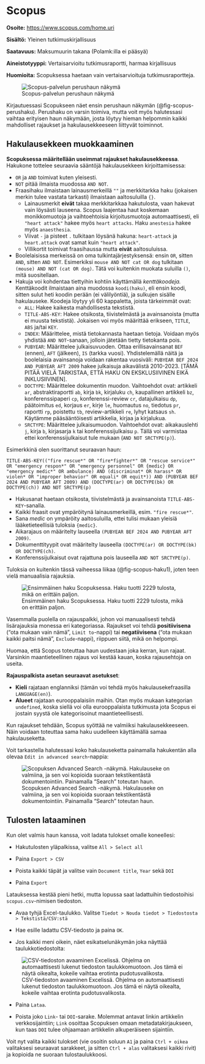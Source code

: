 # Scopus {#sec-tiet-scopus}

**Osoite:** <https://www.scopus.com/home.uri>

**Sisältö:** Yleinen tutkimuskirjallisuus

**Saatavuus:** Maksumuurin takana (Polamk:illa ei pääsyä)

**Aineistotyyppi:** Vertaisarvioitu tutkimusraportti, harmaa kirjallisuus

**Huomioita:** Scopuksessa haetaan vain vertaisarvioituja tutkimusraportteja.

![Scopus-palvelun perushaun näkymä](pics/scopus_perushaku.png){#fig-scopus-perushaku fig-align="center"}

Kirjautuessasi Scopukseen näet ensin perushaun näkymän (@fig-scopus-perushaku). Perushaku on varsin toimiva, mutta voit myös halutessasi vaihtaa erityisen haun näkymään, josta löytyy hieman helpommin kaikki mahdolliset rajaukset ja hakulausekkeeseen liittyvät toiminnot.

## Hakulausekkeen muokkaaminen

**Scopuksessa määritellään useimmat rajaukset hakulausekkeessa**. Hakukone tottelee seuraavia sääntöjä hakulausekkeen kirjoittamisessa:

-   `OR` ja `AND` toimivat kuten yleisesti.
-   `NOT` pitää ilmaista muodossa `AND NOT`.
-   Fraasihaku ilmaistaan lainausmerkeillä `""` ja merkkitarkka haku (jokaisen merkin tulee vastata tarkasti) ilmaistaan aaltosuluilla `{}`.
    -   Lainausmerkit **eivät** takaa merkkitarkkaa hakutulosta, vaan hakevat vain löysästi lauseena. Scopus laajentaa haut koskemaan monikkomuotoja ja vaihtoehtoisia kirjoitusmuotoja automaattisesti, eli `"heart attack"` hakee myös `heart attacks`. Haku `anestesia` hakee myös `anaesthesia`.
    -   Viivat `-` ja pisteet `.` tulkitaan löysänä hakuna: `heart-attack` ja `heart.attack` ovat samat kuin `"heart attack"`.
    -   Villikortit toimivat fraasihaussa mutta **eivät** aaltosuluissa.
-   Boolelaisissa merkeissä on oma tulkintajärjestyksensä: ensin `OR`, sitten `AND`, sitten `AND NOT`. Esimerkiksi `mouse AND NOT cat OR dog` tulkitaan `(mouse) AND NOT (cat OR dog)`. Tätä voi kuitenkin muokata suluilla `()`, mitä suositellaan.
-   Hakuja voi kohdentaa tiettyihin kohtiin käyttämällä *kenttäkoodeja.* Kenttäkoodit ilmaistaan aina muodossa `koodi(haku)`, eli ensin koodi, sitten sulut heti koodin perään (ei välilyöntiä), ja sulkujen sisälle hakulauseke. Koodeja löytyy yli 60 kappaletta, joista tärkeimmät ovat:
    -   `ALL`: Hakee kaikesta mahdollisesta tekstistä.
    -   `TITLE-ABS-KEY`: Hakee otsikosta, tiivistelmästä ja avainsanoista (mutta ei muusta tekstistä). Jokaisen voi myös määrittää erikseen, `TITLE`, `ABS` ja/tai `KEY`.
    -   `INDEX`: Määrittelee, mistä tietokannasta haetaan tietoja. Voidaan myös yhdistää `AND NOT`-sanaan, jolloin jätetään tietty tietokanta pois.
    -   `PUBYEAR`: Määrittelee julkaisuvuoden. Ottaa erillisavainsanat `BEF` (ennen), `AFT` (jälkeen), `IS` (tarkka vuosi). Yhdistelemällä näitä ja boolelaisia avainsanoja voidaan rakentaa vuosiväli: `PUBYEAR BEF 2024 AND PUBYEAR AFT 2009` hakee julkaisuja aikavälistä 2010-2023. \[TÄMÄ PITÄÄ VIELÄ TARKISTAA, ETTÄ HAKU ON EKSKLUSIIVINEN EIKÄ INKLUSIIVINEN\].
    -   `DOCTYPE`: Määrittelee dokumentin muodon. Vaihtoehdot ovat: artikkeli `ar`, abstraktiraportti `ab`, kirja `bk`, kirjaluku `ch`, kaupallinen artikkeli `bz`, konferenssipaperi `cp`, konferenssi-review `cr`, datajulkaisu `dp`, päätoimitus `ed`, korjaus `er`, kirje `le`, huomautus `no`, tiedotus `pr`, raportti `rp`, poistettu `tb`, review-artikkeli `re`, lyhyt katsaus `sh`. Käytämme pääsääntöisesti artikkelia, kirjaa ja kirjalukua.
    -   `SRCTYPE`: Määrittelee julkaisumuodon. Vaihtoehdot ovat: aikakauslehti `j`, kirja `b`, kirjasarja `k` tai konferenssijulkaisu `p`. Tällä voi varmistaa ettei konferenssijulkaisut tule mukaan (`AND NOT SRCTYPE(p)`).

Esimerkkinä olen suorittanut seuraavan haun:

`TITLE-ABS-KEY(("fire rescue*" OR "fire*fighter*" OR "rescue service*" OR "emergency respon*" OR "emergency personnel" OR {medic} OR "emergency medic*" OR ambulance) AND (discriminat* OR harass* OR violen* OR "improper behavior" OR equali* OR equit*)) AND (PUBYEAR BEF 2024 AND PUBYEAR AFT 2009) AND (DOCTYPE(ar) OR DOCTYPE(bk) OR DOCTYPE(ch)) AND NOT SRCTYPE(p)`

-   Hakusanat haetaan otsikosta, tiivistelmästä ja avainsanoista `TITLE-ABS-KEY`-sanalla.
-   Kaikki fraasit ovat ympäröitynä lainausmerkeillä, esim. `"fire rescue*"`.
-   Sana *medic* on ympäröity aaltosuluilla, ettei tulisi mukaan yleisiä lääketieteellisiä tuloksia `{medic}`.
-   Aikarajaus on määritelty lauseella `(PUBYEAR BEF 2024 AND PUBYEAR AFT 2009)`.
-   Dokumenttityypit ovat määritelty lauseella `(DOCTYPE(ar) OR DOCTYPE(bk) OR DOCTYPE(ch)`.
-   Konferenssijulkaisut ovat rajattuna pois lauseella `AND NOT SRCTYPE(p)`.

Tuloksia on kuitenkin tässä vaiheessa liikaa (@fig-scopus-haku1), joten teen vielä manuaalisia rajauksia.

![Ensimmäinen haku Scopuksessa. Haku tuotti 2229 tulosta, mikä on erittäin paljon.](pics/scopus_hakutulos1.png){#fig-scopus-haku1 fig-align="center"}

Vasemmalla puolella on rajauspalkki, johon voi manuaalisesti tehdä lisärajauksia monessa eri kategoriassa. Rajaukset voi tehdä **positiivisena** ("ota mukaan vain nämä", `Limit to`-nappi) tai **negatiivisena** ("ota mukaan kaikki paitsi nämä", `Exclude`-nappi), riippuen siitä, mikä on helpompi.

Huomaa, että Scopus toteuttaa haun uudestaan joka kerran, kun rajaat. Varsinkin maantieteellinen rajaus voi kestää kauan, koska rajausehtoja on useita.

**Rajauspalkista asetan seuraavat asetukset**:

-   **Kieli** rajataan englanniksi (tämän voi tehdä myös hakulausekefraasilla `LANGUAGE(en)`).
-   **Alueet** rajataan eurooppalaisiin maihin. Otan myös mukaan kategorian `undefined`, koska siellä voi olla eurooppalaista tutkimusta jota Scopus ei jostain syystä ole kategorisoinut maantieteellisesti.

Kun rajaukset tehdään, Scopus syöttää ne valmiiksi hakulausekkeeseen. Näin voidaan toteuttaa sama haku uudelleen käyttämällä samaa hakulauseketta.

Voit tarkastella halutessasi koko hakulauseketta painamalla hakukentän alla olevaa `Edit in advanced search`-nappia:

![Scopuksen Advanced Search -näkymä. Hakulauseke on valmiina, ja sen voi kopioida suoraan tekstikentästä dokumentointiin. Painamalla "Search" toteutan haun.](pics/scopus_lausekkeentarkastus.png){#fig-scopus-lausekkeentarkastus fig-align="center"}

## Tulosten lataaminen

Kun olet valmis haun kanssa, voit ladata tulokset omalle koneellesi:

-   Hakutulosten yläpalkissa, valitse `All > Select all`

-   Paina `Export > CSV`

-   Poista kaikki täpät ja valitse vain `Document title`, `Year` sekä `DOI`

-   Paina `Export`

Latauksessa kestää pieni hetki, mutta lopussa saat ladattuihin tiedostoihisi `scopus.csv`-nimisen tiedoston.

-   Avaa tyhjä Excel-taulukko. Valitse `Tiedot > Nouda tiedot > Tiedostosta > Tekstistä/CSV:stä`

-   Hae esille ladattu CSV-tiedosto ja paina `OK`.

-   Jos kaikki meni oikein, näet esikatselunäkymän joka näyttää taulukkotiedostolta:

![CSV-tiedoston avaaminen Excelissä. Ohjelma on automaattisesti lukenut tiedoston taulukkomuotoon. Jos tämä ei näytä oikealta, kokeile vaihtaa erotinta pudotusvalikosta.](pics/scopus_csvexcelissä.png){fig-align="center"}

-   Paina `Lataa`.

-   Poista joko `Link`- tai `DOI`-sarake. Molemmat antavat linkin artikkelin verkkosijaintiin; `Link` osoittaa Scopuksen omaan metadatakirjaukseen, kun taas `DOI` tulee ohjaamaan artikkelin alkuperäiseen sijaintiin.

Voit nyt valita kaikki tulokset (vie osoitin soluun `A1` ja paina `Ctrl + oikea` valitaksesi seuraavat sarakkeet, ja sitten `Ctrl + alas` valitaksesi kaikki rivit) ja kopioida ne suoraan tulostaulukkoosi.

